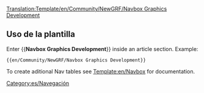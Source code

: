 <noinclude>[[Translation:Template/en/Community/NewGRF/Navbox Graphics Development]]</noinclude>{{en/Navbox|navbar = off
|state = off

|name  = Desarrollo gráfico
|title = [[es/Development/NewGRF/Main Page|Desarrollo gráfico]]  ([http://www.tt-forums.net/viewforum.php?f=66 Foro])

|group1 = OpenGFX 8 bits
|list1  = {{en/Nowrap begin}} [[es/Preguntas frecuentes sobre reemplazo de gráficos|Preguntas frecuentes]]  <!--
                 -->{{en/·w}} [[es/Características avanzadas sobre reemplazo de Gráficos|Características]]  <!--
                 -->{{en/·w}} [https://dev.openttdcoop.org/projects/opengfx Desarrollo y descarga] {{en/Nowrap end}}

|group2 = NewGRF 8 bits
|list2  = {{en/Nowrap begin}} [[es/Archive/Community/Preguntas frecuentes sobre NewGRF|Preguntas frecuentes]]  <!--
                 -->{{en/·w}} [[es/Manual/NewGRF|Documentación NewGRF]]  <!-- 
                 -->{{en/·w}} [[es/Community/NewGRF/Main Page|Lista NewGRF]]  <!--
                 -->{{en/·w}} [http://grfcrawler.tt-forums.net/ NewGRF Crawler] {{en/Nowrap end}}

|group3 = 32 bits
|list3  =
  {{en/Navbox subgroup|group1 = [[es/Archive/Old 32bpp/Desarrollo de gráficos de 32 bits|Desarrollo de gráficos de 32 bits]]
    |list1  = {{en/Nowrap begin}} [[es/Documentación sobre desarrollo de gráficos de 32 bits|Documentación]] <!-- 
                     -->{{en/·w}} [[es/Repositorio de archivos de desarrollo gráfico en 32 bits|Repositorio de archivos]] <!-- 
                     -->{{en/·w}} [[es/Rastreador de desarrollo de gráficos de 32 bits (Zum extra)|Rastredor]] <!-- 
                     -->{{en/·w}} [[es/Apoyos (Nuevos gráficos)|Pagina de apoyos]] <!-- 
                     -->{{en/·w}} [http://www.tt-forums.net/viewforum.php?f=36 Foro] <!-- 
                     -->{{en/·w}} [[:Category:es/Community/NewGRF/Recursos de desarrollo gráfico de 32 bits|Recursos de desarrollo]] {{en/Nowrap end}}

    |group2 = Recursos para el usuario
    |list2  = {{en/Nowrap begin}} [[es/Niveles de Zum Extra de 32 bits|Proyecto zum extra]] <!--
                     -->{{en/·w}} [[es/Archivos de niveles de Zum Extra de 32 bits|Archivos zum extra]] <!-- 
                     -->{{en/·w}} [http://www.tt-forums.net/viewtopic.php?f=36&t=46682 Pack de gráficos] {{en/Nowrap end}}
  }}
}}
<noinclude>
==Uso de la plantilla==
Enter <nowiki>{{</nowiki>'''Navbox Graphics Development'''<nowiki>}}</nowiki> inside an article section. Example:
<pre>{{en/Community/NewGRF/Navbox Graphics Development}}</pre>

To create aditional Nav tables see [[Template:en/Navbox]] for documentation.
[[Category:es/Navegación]]
</noinclude>